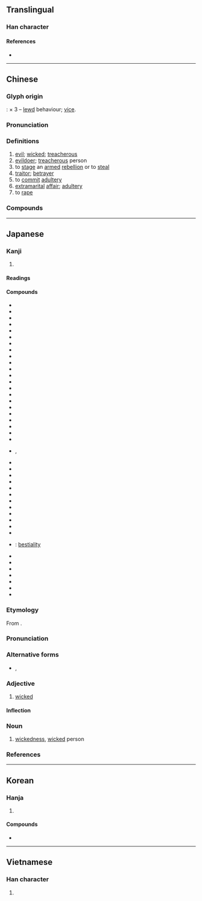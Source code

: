 {{character info/new}}
{{also|奸|姧}}
==Translingual==

===Han character===
{{Han char|rn=38|rad=女|as=06|sn=9|four=40444|canj=VVV|ids=⿱女奻}}

====References====
* {{Han ref|kx=0260.100|dkj=06217|dj=0526.090|hdz=21048.100|uh=59E6|ud=23014|bh=ABC1|bd=43969}}

----

==Chinese==
{{zh-forms|s=奸}}

===Glyph origin===
{{Han etyl}}
{{liushu|ic}}: {{zh-l|*女|woman}} × 3 – [[lewd]] behaviour; [[vice]].

===Pronunciation===
{{zh-pron
|m=jiān
|c=gaan1
|h=pfs=kiên
|md=găng
|mn=kan/kàn
|mn_note=kàn - substitute character
|w=1ke,1ji
|w_note=1ke - vernacular; 1ji - literary
|mc=y
|oc=y
|cat=a,n,v
}}

===Definitions===
{{zh-hanzi}}

# [[evil]]; [[wicked]]; [[treacherous]]
# [[evildoer]]; [[treacherous]] person
# to [[stage]] an [[armed]] [[rebellion]] or to [[steal]]
# [[traitor]]; [[betrayer]]
# to [[commit]] [[adultery]]
# [[extramarital]] [[affair]]; [[adultery]]
# to [[rape]]

===Compounds===
{{zh-der|獸姦:[[bestiality]]|作姦犯科|刁姦|和姦|大姦似忠|姦人之雄|姦伏|姦佞|姦凶|姦夫|姦夫淫婦|姦宄|姦情|姦慝|姦殺|姦汙|姦淫|姦淫擄掠|姦盜邪淫|姦細|姦臣|姦詐|姦通|姦邪|姦雄|姦非|姦黨|強姦|強姦民意|捉姦|擒姦擿伏|擒姦討暴|洞燭姦邪|發姦擿伏|發擿姦伏|禁姦除猾|誘姦|賣俏行姦|賣姦|贏姦賣俏|輪姦|迎姦賣俏|通姦|雞姦}}

----

==Japanese==

===Kanji===
{{ja-kanji|grade=|rs=女06}}

# {{defn|lang=ja|sort=女06}}

====Readings====
{{ja-readings|goon=[[けん]] (ken)|kanon=[[かん]] (kan)|kun=[[みだら]] (midara), [[かしましい]] (kashimashii)}}

====Compounds====
{{der-top|Compounds}}
* {{ja-r|姦しい|かしまし.い}}
* {{ja-r|姦悪|かんあく}}
* {{ja-r|姦淫|かんいん}}
* {{ja-r|姦黠|かんかつ}}
* {{ja-r|姦譎|かんきつ}}
* {{ja-r|姦曲|かんきょく}}
* {{ja-r|姦計|かんけい}}
* {{ja-r|姦譎|かんけつ}}
* {{ja-r|姦詐|かんさ}}
* {{ja-r|姦才|かんさい}}
* {{ja-r|姦策|かんさく}}
* {{ja-r|姦邪|かんじゃ}}
* {{ja-r|姦商|かんしょう}}
* {{ja-r|姦心|かんしん}}
* {{ja-r|姦臣|かんしん}}
* {{ja-r|姦人|かんじん}}
* {{ja-r|姦する|かんする}}
* {{ja-r|姦賊|かんぞく}}
* {{ja-r|姦智|かんち}}
* {{ja-r|姦通|かんつう}}
* {{ja-r|姦徒|かんと}}
* {{ja-r|姦盗|かんとう}}
* {{ja-r|姦慝|かんとく}}, {{ja-r|姦慝|かんちょく}}
* {{ja-r|姦佞|かんねい}}
* {{ja-r|姦夫|かんぷ}}
* {{ja-r|姦婦|かんぷ}}
* {{ja-r|姦物|かんぶつ}}
* {{ja-r|姦謀|かんぼう}}
* {{ja-r|姦民|かんみん}}
* {{ja-r|姦雄|かんゆう}}
* {{ja-r|姦濫|かんらん}}
* {{ja-r|鶏姦|けいかん}}
* {{ja-r|強姦|ごうかん}}
* {{ja-r|屍姦|しかん}}
* {{ja-r|視曲|しかん}}
* {{ja-r|獣姦|じゅうかん}}: [[bestiality]] {{gloss|sexual activity}}
* {{ja-r|相姦|そうかん}}
* {{ja-r|賊姦|ぞっかん}}
* {{ja-r|大姦|たいかん}}
* {{ja-r|佞姦|ねいかん}}
* {{ja-r|有夫姦|ゆうふかん}}
* {{ja-r|輪姦|りんかん}}
* {{ja-r|和姦|わかん}}
{{der-bottom}}

{{ja-kanjitab|かん|yomi=o}}

===Etymology===
From {{etyl|ltc|ja|sort=かん}} {{m|zh|姦|tr=kæn}}.

===Pronunciation===
{{ja-pron|yomi=kanon|かん|acc=1|acc_ref=DJR,NHK}}

===Alternative forms===
* {{ja-l|奸}}, {{ja-l|姧}}

===Adjective===
{{ja-adj|decl=na|かん}}

# [[wicked]]

====Inflection====
{{ja-na|かん}}

===Noun===
{{ja-noun|かん}}

# [[wickedness]], [[wicked]] person

===References===
<references/>

----

==Korean==

===Hanja===
{{ko-hanja|hangeul=간|rv=gan|mr=kan|y=kan}}

# {{defn|lang=ko|sort=女06}}

====Compounds====
* {{ko-l|수간|[[bestiality]] {{gloss|sexual activity}}|獸姦}}

----

==Vietnamese==

===Han character===
{{vi-hantu|gian|rs=女06}}

# {{defn|lang=vi|sort=女06}}